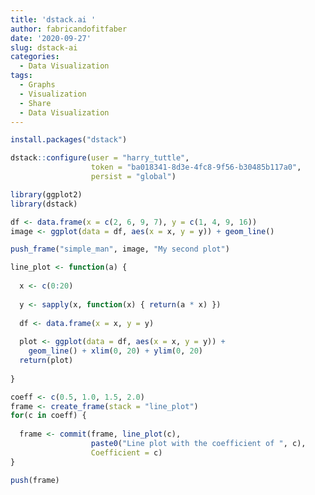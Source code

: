 ```yaml
---
title: 'dstack.ai '
author: fabricandofitfaber
date: '2020-09-27'
slug: dstack-ai
categories:
  - Data Visualization
tags:
  - Graphs
  - Visualization
  - Share
  - Data Visualization
---
```


```r
install.packages("dstack")

dstack::configure(user = "harry_tuttle", 
                  token = "ba018341-8d3e-4fc8-9f56-b30485b117a0", 
                  persist = "global")
```

```r
library(ggplot2)
library(dstack)

df <- data.frame(x = c(2, 6, 9, 7), y = c(1, 4, 9, 16))
image <- ggplot(data = df, aes(x = x, y = y)) + geom_line()

push_frame("simple_man", image, "My second plot")
```

```r
line_plot <- function(a) {
  
  x <- c(0:20)
  
  y <- sapply(x, function(x) { return(a * x) })
  
  df <- data.frame(x = x, y = y)
  
  plot <- ggplot(data = df, aes(x = x, y = y)) + 
    geom_line() + xlim(0, 20) + ylim(0, 20)
  return(plot)
  
}

coeff <- c(0.5, 1.0, 1.5, 2.0)
frame <- create_frame(stack = "line_plot")
for(c in coeff) {
  
  frame <- commit(frame, line_plot(c), 
                  paste0("Line plot with the coefficient of ", c), 
                  Coefficient = c)
}

push(frame)
```
